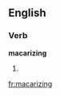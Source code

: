 
==English==

===Verb===
'''macarizing'''

# {{present participle of|[[macarize]]}}

[[fr:macarizing]]